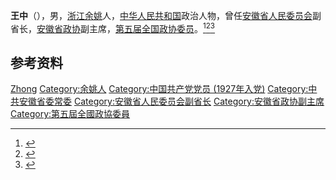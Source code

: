 {{Otheruses|other=名为王中的其他人物|王中}}

'''王中'''（{{bd|1906年||1981年}}），男，[[浙江|浙江]][[余姚|余姚]]人，[[中华人民共和国|中华人民共和国]]政治人物，曾任[[安徽省人民委员会|安徽省人民委员会]]副省长，[[安徽省政协|安徽省政协]]副主席，[[第五届全国政协委员|第五届全国政协委员]]。<ref>{{Cite book|title=中华人民共和国职官志|author=何虎生, 李耀东, 向常福主编|publisher=中国社会出版社|year=2003|isbn=9787800883934|location=北京|pages=}}</ref><ref>{{Cite book|title=毛泽东周恩来刘少奇朱德邓小平陈云著作大辞典 • 下卷|author=高狄主编|publisher=辽宁人民出版社|year=1991|isbn=|location=沈阳|pages=}}</ref><ref>{{Cite book|title=马克思恩格斯列宁斯大林毛泽东著作大辞典 • 下|author=高狄主编|publisher=长春出版社|year=1991|isbn=|location=长春|pages=}}</ref>

== 参考资料 ==
{{reflist}}

{{中国人物小作品}}

{{Authority control}}
{{DEFAULTSORT:Wang王}}
[[Category:王姓|Zhong]]
[[Category:余姚人|Category:余姚人]]
[[Category:中国共产党党员_(1927年入党)|Category:中国共产党党员 (1927年入党)]]
[[Category:中共安徽省委常委|Category:中共安徽省委常委]]
[[Category:安徽省人民委员会副省长|Category:安徽省人民委员会副省长]]
[[Category:安徽省政协副主席|Category:安徽省政协副主席]]
[[Category:第五屆全國政協委員|Category:第五屆全國政協委員]]